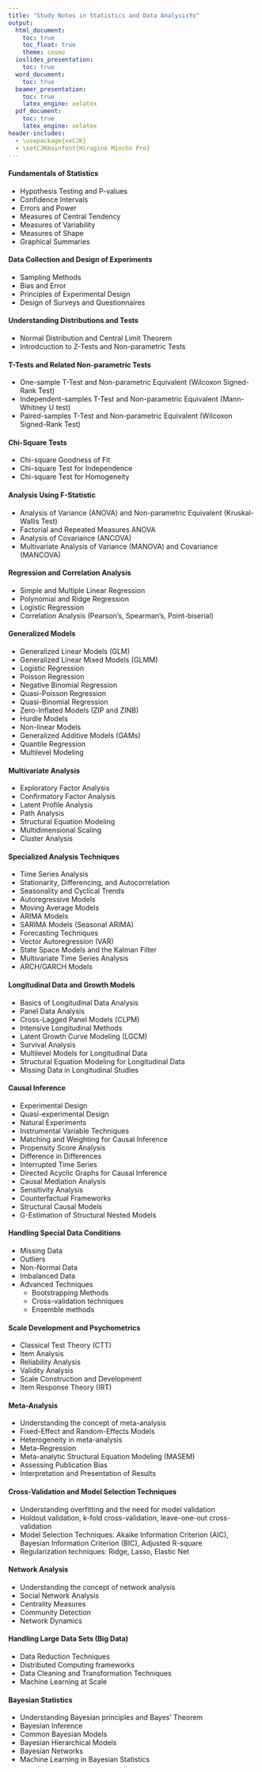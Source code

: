 ```yaml
---
title: "Study Notes in Statistics and Data AnalysisYo"
output: 
  html_document:
    toc: true
    toc_float: true
    theme: cosmo
  ioslides_presentation:
    toc: true
  word_document:
    toc: true
  beamer_presentation:
    toc: true
    latex_engine: xelatex
  pdf_document:
    toc: true
    latex_engine: xelatex
header-includes:
  - \usepackage{xeCJK}
  - \setCJKmainfont{Hiragino Mincho Pro}
---
```


#### Fundamentals of Statistics
- Hypothesis Testing and P-values
- Confidence Intervals
- Errors and Power
- Measures of Central Tendency
- Measures of Variability
- Measures of Shape
- Graphical Summaries

#### Data Collection and Design of Experiments
- Sampling Methods
- Bias and Error
- Principles of Experimental Design
- Design of Surveys and Questionnaires

#### Understanding Distributions and Tests
- Normal Distribution and Central Limit Theorem
- Introdcuction to Z-Tests and Non-parametric Tests

#### T-Tests and Related Non-parametric Tests
- One-sample T-Test and Non-parametric Equivalent (Wilcoxon Signed-Rank Test)
- Independent-samples T-Test and Non-parametric Equivalent (Mann-Whitney U test)
- Paired-samples T-Test and Non-parametric Equivalent (Wilcoxon Signed-Rank Test)
   
#### Chi-Square Tests
- Chi-square Goodness of Fit
- Chi-square Test for Independence
- Chi-square Test for Homogeneity

#### Analysis Using F-Statistic
- Analysis of Variance (ANOVA) and Non-parametric Equivalent (Kruskal-Wallis Test)
- Factorial and Repeated Measures ANOVA
- Analysis of Covariance (ANCOVA)
- Multivariate Analysis of Variance (MANOVA) and Covariance (MANCOVA)

#### Regression and Correlation Analysis
- Simple and Multiple Linear Regression
- Polynomial and Ridge Regression
- Logistic Regression
- Correlation Analysis (Pearson's, Spearman's, Point-biserial)

#### Generalized Models
- Generalized Linear Models (GLM)
- Generalized Linear Mixed Models (GLMM)
- Logistic Regression
- Poisson Regression
- Negative Binomial Regression
- Quasi-Poisson Regression
- Quasi-Binomial Regression
- Zero-Inflated Models (ZIP and ZINB)
- Hurdle Models
- Non-linear Models
- Generalized Additive Models (GAMs)
- Quantile Regression
- Multilevel Modeling

#### Multivariate Analysis
- Exploratory Factor Analysis
- Confirmatory Factor Analysis
- Latent Profile Analysis
- Path Analysis
- Structural Equation Modeling
- Multidimensional Scaling
- Cluster Analysis

#### Specialized Analysis Techniques
- Time Series Analysis
- Stationarity, Differencing, and Autocorrelation
- Seasonality and Cyclical Trends
- Autoregressive Models
- Moving Average Models
- ARIMA Models
- SARIMA Models (Seasonal ARIMA)
- Forecasting Techniques
- Vector Autoregression (VAR)
- State Space Models and the Kalman Filter
- Multivariate Time Series Analysis
- ARCH/GARCH Models

#### Longitudinal Data and Growth Models
- Basics of Longitudinal Data Analysis
- Panel Data Analysis
- Cross-Lagged Panel Models (CLPM)
- Intensive Longitudinal Methods
- Latent Growth Curve Modeling (LGCM)
- Survival Analysis
- Multilevel Models for Longitudinal Data
- Structural Equation Modeling for Longitudinal Data
- Missing Data in Longitudinal Studies

#### Causal Inference
- Experimental Design
- Quasi-experimental Design
- Natural Experiments
- Instrumental Variable Techniques
- Matching and Weighting for Causal Inference
- Propensity Score Analysis
- Difference in Differences
- Interrupted Time Series
- Directed Acyclic Graphs for Causal Inference
- Causal Mediation Analysis
- Sensitivity Analysis
- Counterfactual Frameworks
- Structural Causal Models
- G-Estimation of Structural Nested Models

#### Handling Special Data Conditions
- Missing Data
- Outliers
- Non-Normal Data
- Imbalanced Data
- Advanced Techniques
    + Bootstrapping Methods
    + Cross-validation techniques
    + Ensemble methods


#### Scale Development and Psychometrics
- Classical Test Theory (CTT)
- Item Analysis
- Reliability Analysis
- Validity Analysis
- Scale Construction and Development
- Item Response Theory (IRT)

#### Meta-Analysis
- Understanding the concept of meta-analysis
- Fixed-Effect and Random-Effects Models
- Heterogeneity in meta-analysis
- Meta-Regression
- Meta-analytic Structural Equation Modeling (MASEM)
- Assessing Publication Bias
- Interpretation and Presentation of Results

#### Cross-Validation and Model Selection Techniques
- Understanding overfitting and the need for model validation
- Holdout validation, k-fold cross-validation, leave-one-out cross-validation
- Model Selection Techniques: Akaike Information Criterion (AIC), Bayesian Information Criterion (BIC), Adjusted R-square
- Regularization techniques: Ridge, Lasso, Elastic Net

#### Network Analysis
- Understanding the concept of network analysis
- Social Network Analysis
- Centrality Measures
- Community Detection
- Network Dynamics

#### Handling Large Data Sets (Big Data)
- Data Reduction Techniques
- Distributed Computing frameworks
- Data Cleaning and Transformation Techniques
- Machine Learning at Scale

#### Bayesian Statistics
- Understanding Bayesian principles and Bayes' Theorem
- Bayesian Inference
- Common Bayesian Models
- Bayesian Hierarchical Models
- Bayesian Networks
- Machine Learning in Bayesian Statistics
